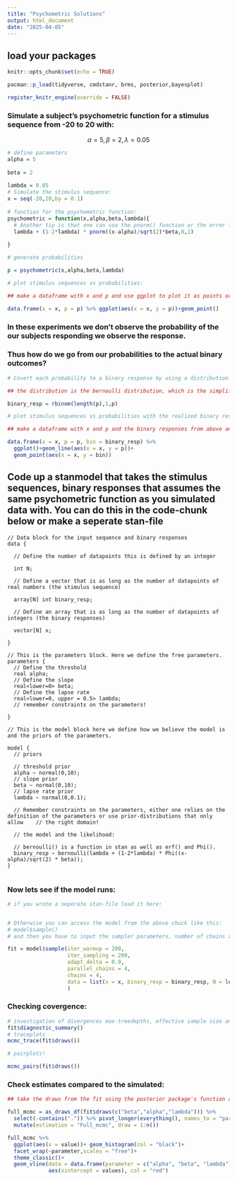 ```yaml
---
title: "Psychometric Solutions"
output: html_document
date: "2025-04-05"
---
```


## load your packages

```r
knitr::opts_chunk$set(echo = TRUE)

pacman::p_load(tidyverse, cmdstanr, brms, posterior,bayesplot)

register_knitr_engine(override = FALSE)
```

### Simulate a subject's psychometric function for a stimulus sequence from -20 to 20 with:

$$
\alpha = 5, 
\beta = 2,
\lambda = 0.05
$$

```r
# define parameters 
alpha = 5
  
beta = 2
  
lambda = 0.05 
# Simulate the stimulus sequence:
x = seq(-20,20,by = 0.1)
  
# function for the psychometric function:
psychometric = function(x,alpha,beta,lambda){
  # Another tip is that one can use the pnorm() function or the error function in the pracma package.
  lambda + (1-2*lambda) * pnorm((x-alpha)/sqrt(2)*beta,0,1)
  
}

# generate probabilities

p = psychometric(x,alpha,beta,lambda)

# plot stimulus sequences vs probabilities:

## make a dataframe with x and p and use ggplot to plot it as points or a line.

data.frame(x = x, p = p) %>% ggplot(aes(x = x, y = p))+geom_point()

```


### In these experiments we don't observe the probability of the our subjects responding we observe the response. 

### Thus how do we go from our probabilities to the actual binary outcomes?


```r
# Covert each probability to a binary response by using a distribution.

## the distribution is the bernoulli distribution, which is the simplified version of the binominal distribution

binary_resp = rbinom(length(p),1,p)

# plot stimulus sequences vs probabilities with the realized binary responses.

## make a dataframe with x and p and the binary responses from above and use ggplot to plot it as points or a line.

data.frame(x = x, p = p, bin = binary_resp) %>% 
  ggplot()+geom_line(aes(x = x, y = p))+
  geom_point(aes(x = x, y = bin))

```


## Code up a stanmodel that takes the stimulus sequences, binary responses that assumes the same psychometric function as you simulated data with. You can do this in the code-chunk below or make a seperate stan-file

```cmdstan
// Data block for the input sequence and binary responses
data {

  // Define the number of datapoints this is defined by an integer
  
  int N;
  
  // Define a vector that is as long as the number of datapoints of real numbers (the stimulus sequence)  

  array[N] int binary_resp;

  // Define an array that is as long as the number of datapoints of integers (the binary responses)

  vector[N] x;
    
}

// This is the parameters block. Here we define the free parameters.
parameters {
  // Define the threshold
  real alpha;
  // Define the slope
  real<lower=0> beta;
  // Define the lapse rate
  real<lower=0, upper = 0.5> lambda;
  // remember constraints on the parameters!
  
}

// This is the model block here we define how we believe the model is and the priors of the parameters.

model {
  // priors
  
  // threshold prior
  alpha ~ normal(0,10);
  // slope prior
  beta ~ normal(0,10);  
  // lapse rate prior
  lambda ~ normal(0,0.1);

  // Remember constraints on the parameters, either one relies on the definition of the parameters or use prior-distributions that only allow    // the right domain!
  
  // the model and the likelihood:
    
  // bernoulli() is a function in stan as well as erf() and Phi().
  binary_resp ~ bernoulli(lambda + (1-2*lambda) * Phi((x-alpha)/sqrt(2) * beta));
}


```


### Now lets see if the model runs:

```r
# if you wrote a seperate stan-file load it here:


# Otherwise you can access the model from the above chuck like this:
# model$sample()
# and then you have to input the sampler parameters, number of chains and the data in a list

fit = model$sample(iter_warmup = 200,
                   iter_sampling = 200,
                   adapt_delta = 0.9,
                   parallel_chains = 4,
                   chains = 4,
                   data = list(x = x, binary_resp = binary_resp, N = length(x))
                   )

```

### Checking covergence:
```r
# investigation of divergences max-treedepths, effective sample size and Rhat.
fit$diagnostic_summary()
# traceplots
mcmc_trace(fit$draws())

# pairplots!

mcmc_pairs(fit$draws())
```


### Check estimates compared to the simulated:

```r
## take the draws from the fit using the posterior package's function as_draws_df() and plot the posterior distribution of each parameter together with some indication of what the simulated value was.

full_mcmc = as_draws_df(fit$draws(c("beta","alpha","lambda"))) %>% 
  select(-contains(".")) %>% pivot_longer(everything(), names_to = "parameter") %>% 
  mutate(estimation = "Full_mcmc", draw = 1:n())

full_mcmc %>% 
  ggplot(aes(x = value))+ geom_histogram(col = "black")+
  facet_wrap(~parameter,scales = "free")+
  theme_classic()+
  geom_vline(data = data.frame(parameter = c("alpha", "beta", "lambda"), values = c(alpha,beta,lambda)),
             aes(xintercept = values), col = "red")
```

